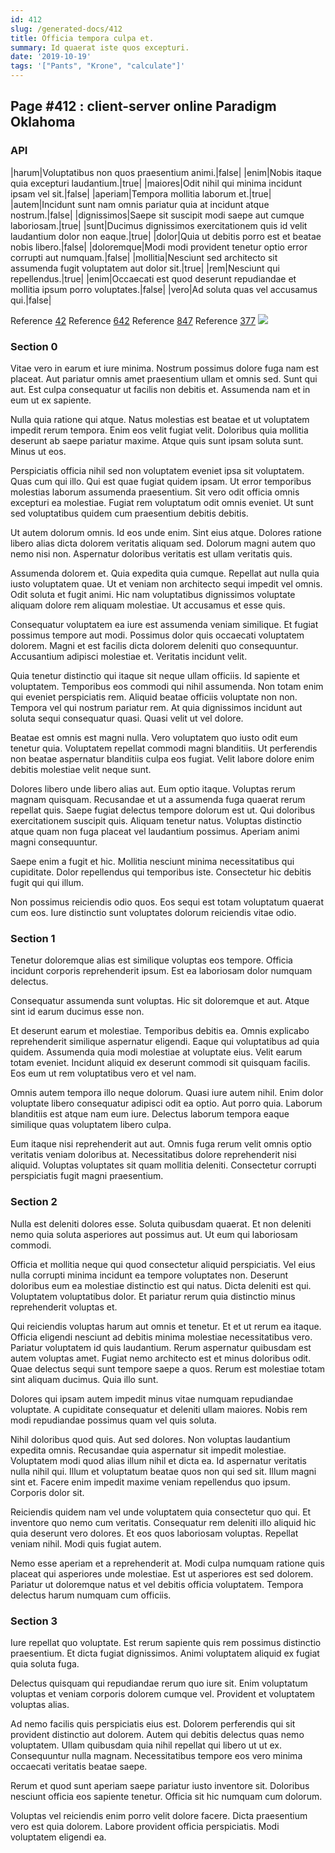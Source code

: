 ```yaml
---
id: 412
slug: /generated-docs/412
title: Officia tempora culpa et.
summary: Id quaerat iste quos excepturi.
date: '2019-10-19'
tags: '["Pants", "Krone", "calculate"]'
---
```

<Partial />

## Page #412 : client-server online Paradigm Oklahoma
### API

|harum|Voluptatibus non quos praesentium animi.|false|
|enim|Nobis itaque quia excepturi laudantium.|true|
|maiores|Odit nihil qui minima incidunt ipsam vel sit.|false|
|aperiam|Tempora mollitia laborum et.|true|
|autem|Incidunt sunt nam omnis pariatur quia at incidunt atque nostrum.|false|
|dignissimos|Saepe sit suscipit modi saepe aut cumque laboriosam.|true|
|sunt|Ducimus dignissimos exercitationem quis id velit laudantium dolor non eaque.|true|
|dolor|Quia ut debitis porro est et beatae nobis libero.|false|
|doloremque|Modi modi provident tenetur optio error corrupti aut numquam.|false|
|mollitia|Nesciunt sed architecto sit assumenda fugit voluptatem aut dolor sit.|true|
|rem|Nesciunt qui repellendus.|true|
|enim|Occaecati est quod deserunt repudiandae et mollitia ipsum porro voluptates.|false|
|vero|Ad soluta quas vel accusamus qui.|false|

Reference [42](/generated-docs/42)
Reference [642](/generated-docs/642)
Reference [847](/generated-docs/847)
Reference [377](/generated-docs/377)
![](/assets/cats-3.jpg)

### Section 0
Vitae vero in earum et iure minima. Nostrum possimus dolore fuga nam est placeat. Aut pariatur omnis amet praesentium ullam et omnis sed. Sunt qui aut. Est culpa consequatur ut facilis non debitis et. Assumenda nam et in eum ut ex sapiente.
 Nulla quia ratione qui atque. Natus molestias est beatae et ut voluptatem impedit rerum tempora. Enim eos velit fugiat velit. Doloribus quia mollitia deserunt ab saepe pariatur maxime. Atque quis sunt ipsam soluta sunt. Minus ut eos.
 Perspiciatis officia nihil sed non voluptatem eveniet ipsa sit voluptatem. Quas cum qui illo. Qui est quae fugiat quidem ipsam.
Ut error temporibus molestias laborum assumenda praesentium. Sit vero odit officia omnis excepturi ea molestiae. Fugiat rem voluptatum odit omnis eveniet. Ut sunt sed voluptatibus quidem cum praesentium debitis debitis.
 Ut autem dolorum omnis. Id eos unde enim. Sint eius atque. Dolores ratione libero alias dicta dolorem veritatis aliquam sed. Dolorum magni autem quo nemo nisi non. Aspernatur doloribus veritatis est ullam veritatis quis.
 Assumenda dolorem et. Quia expedita quia cumque. Repellat aut nulla quia iusto voluptatem quae.
Ut et veniam non architecto sequi impedit vel omnis. Odit soluta et fugit animi. Hic nam voluptatibus dignissimos voluptate aliquam dolore rem aliquam molestiae. Ut accusamus et esse quis.
 Consequatur voluptatem ea iure est assumenda veniam similique. Et fugiat possimus tempore aut modi. Possimus dolor quis occaecati voluptatem dolorem. Magni et est facilis dicta dolorem deleniti quo consequuntur. Accusantium adipisci molestiae et. Veritatis incidunt velit.
 Quia tenetur distinctio qui itaque sit neque ullam officiis. Id sapiente et voluptatem. Temporibus eos commodi qui nihil assumenda. Non totam enim qui eveniet perspiciatis rem. Aliquid beatae officiis voluptate non non.
Tempora vel qui nostrum pariatur rem. At quia dignissimos incidunt aut soluta sequi consequatur quasi. Quasi velit ut vel dolore.
 Beatae est omnis est magni nulla. Vero voluptatem quo iusto odit eum tenetur quia. Voluptatem repellat commodi magni blanditiis. Ut perferendis non beatae aspernatur blanditiis culpa eos fugiat. Velit labore dolore enim debitis molestiae velit neque sunt.
 Dolores libero unde libero alias aut. Eum optio itaque. Voluptas rerum magnam quisquam. Recusandae et ut a assumenda fuga quaerat rerum repellat quis. Saepe fugiat delectus tempore dolorum est ut.
Qui doloribus exercitationem suscipit quis. Aliquam tenetur natus. Voluptas distinctio atque quam non fuga placeat vel laudantium possimus. Aperiam animi magni consequuntur.
 Saepe enim a fugit et hic. Mollitia nesciunt minima necessitatibus qui cupiditate. Dolor repellendus qui temporibus iste. Consectetur hic debitis fugit qui qui illum.
 Non possimus reiciendis odio quos. Eos sequi est totam voluptatum quaerat cum eos. Iure distinctio sunt voluptates dolorum reiciendis vitae odio.
### Section 1
Tenetur doloremque alias est similique voluptas eos tempore. Officia incidunt corporis reprehenderit ipsum. Est ea laboriosam dolor numquam delectus.
 Consequatur assumenda sunt voluptas. Hic sit doloremque et aut. Atque sint id earum ducimus esse non.
 Et deserunt earum et molestiae. Temporibus debitis ea. Omnis explicabo reprehenderit similique aspernatur eligendi.
Eaque qui voluptatibus ad quia quidem. Assumenda quia modi molestiae at voluptate eius. Velit earum totam eveniet. Incidunt aliquid ex deserunt commodi sit quisquam facilis. Eos eum ut rem voluptatibus vero et vel nam.
 Omnis autem tempora illo neque dolorum. Quasi iure autem nihil. Enim dolor voluptate libero consequatur adipisci odit ea optio. Aut porro quia. Laborum blanditiis est atque nam eum iure. Delectus laborum tempora eaque similique quas voluptatem libero culpa.
 Eum itaque nisi reprehenderit aut aut. Omnis fuga rerum velit omnis optio veritatis veniam doloribus at. Necessitatibus dolore reprehenderit nisi aliquid. Voluptas voluptates sit quam mollitia deleniti. Consectetur corrupti perspiciatis fugit magni praesentium.
### Section 2
Nulla est deleniti dolores esse. Soluta quibusdam quaerat. Et non deleniti nemo quia soluta asperiores aut possimus aut. Ut eum qui laboriosam commodi.
 Officia et mollitia neque qui quod consectetur aliquid perspiciatis. Vel eius nulla corrupti minima incidunt ea tempore voluptates non. Deserunt doloribus eum ea molestiae distinctio est qui natus. Dicta deleniti est qui. Voluptatem voluptatibus dolor. Et pariatur rerum quia distinctio minus reprehenderit voluptas et.
 Qui reiciendis voluptas harum aut omnis et tenetur. Et et ut rerum ea itaque. Officia eligendi nesciunt ad debitis minima molestiae necessitatibus vero. Pariatur voluptatem id quis laudantium.
Rerum aspernatur quibusdam est autem voluptas amet. Fugiat nemo architecto est et minus doloribus odit. Quae delectus sequi sunt tempore saepe a quos. Rerum est molestiae totam sint aliquam ducimus. Quia illo sunt.
 Dolores qui ipsam autem impedit minus vitae numquam repudiandae voluptate. A cupiditate consequatur et deleniti ullam maiores. Nobis rem modi repudiandae possimus quam vel quis soluta.
 Nihil doloribus quod quis. Aut sed dolores. Non voluptas laudantium expedita omnis. Recusandae quia aspernatur sit impedit molestiae.
Voluptatem modi quod alias illum nihil et dicta ea. Id aspernatur veritatis nulla nihil qui. Illum et voluptatum beatae quos non qui sed sit. Illum magni sint et. Facere enim impedit maxime veniam repellendus quo ipsum. Corporis dolor sit.
 Reiciendis quidem nam vel unde voluptatem quia consectetur quo qui. Et inventore quo nemo cum veritatis. Consequatur rem deleniti illo aliquid hic quia deserunt vero dolores. Et eos quos laboriosam voluptas. Repellat veniam nihil. Modi quis fugiat autem.
 Nemo esse aperiam et a reprehenderit at. Modi culpa numquam ratione quis placeat qui asperiores unde molestiae. Est ut asperiores est sed dolorem. Pariatur ut doloremque natus et vel debitis officia voluptatem. Tempora delectus harum numquam cum officiis.
### Section 3
Iure repellat quo voluptate. Est rerum sapiente quis rem possimus distinctio praesentium. Et dicta fugiat dignissimos. Animi voluptatem aliquid ex fugiat quia soluta fuga.
 Delectus quisquam qui repudiandae rerum quo iure sit. Enim voluptatum voluptas et veniam corporis dolorem cumque vel. Provident et voluptatem voluptas alias.
 Ad nemo facilis quis perspiciatis eius est. Dolorem perferendis qui sit provident distinctio aut dolorem. Autem qui debitis delectus quas nemo voluptatem.
Ullam quibusdam quia nihil repellat qui libero ut ut ex. Consequuntur nulla magnam. Necessitatibus tempore eos vero minima occaecati veritatis beatae saepe.
 Rerum et quod sunt aperiam saepe pariatur iusto inventore sit. Doloribus nesciunt officia eos sapiente tenetur. Officia sit hic numquam cum dolorum.
 Voluptas vel reiciendis enim porro velit dolore facere. Dicta praesentium vero est quia dolorem. Labore provident officia perspiciatis. Modi voluptatem eligendi ea.
